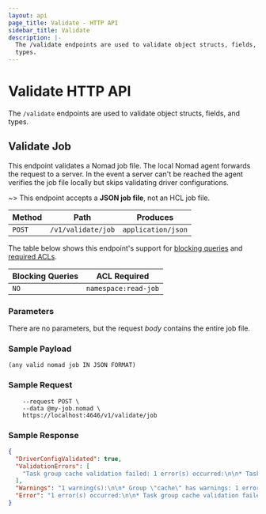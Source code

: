 ```yaml
---
layout: api
page_title: Validate - HTTP API
sidebar_title: Validate
description: |-
  The /validate endpoints are used to validate object structs, fields, and
  types.
---
```


# Validate HTTP API

The `/validate` endpoints are used to validate object structs, fields, and
types.

## Validate Job

This endpoint validates a Nomad job file. The local Nomad agent forwards the
request to a server. In the event a server can't be reached the agent verifies
the job file locally but skips validating driver configurations.

~> This endpoint accepts a **JSON job file**, not an HCL job file.

| Method | Path               | Produces           |
| ------ | ------------------ | ------------------ |
| `POST` | `/v1/validate/job` | `application/json` |

The table below shows this endpoint's support for
[blocking queries](/api-docs#blocking-queries) and
[required ACLs](/api-docs#acls).

| Blocking Queries | ACL Required         |
| ---------------- | -------------------- |
| `NO`             | `namespace:read-job` |

### Parameters

There are no parameters, but the request _body_ contains the entire job file.

### Sample Payload

```text
(any valid nomad job IN JSON FORMAT)
```

### Sample Request

```shell-sessioncurl \
    --request POST \
    --data @my-job.nomad \
    https://localhost:4646/v1/validate/job
```

### Sample Response

```json
{
  "DriverConfigValidated": true,
  "ValidationErrors": [
    "Task group cache validation failed: 1 error(s) occurred:\n\n* Task redis validation failed: 1 error(s) occurred:\n\n* 1 error(s) occurred:\n\n* minimum CPU value is 20; got 1"
  ],
  "Warnings": "1 warning(s):\n\n* Group \"cache\" has warnings: 1 error(s) occurred:\n\n* Update max parallel count is greater than task group count (13 > 1). A destructive change would result in the simultaneous replacement of all allocations.",
  "Error": "1 error(s) occurred:\n\n* Task group cache validation failed: 1 error(s) occurred:\n\n* Task redis validation failed: 1 error(s) occurred:\n\n* 1 error(s) occurred:\n\n* minimum CPU value is 20; got 1"
}
```
